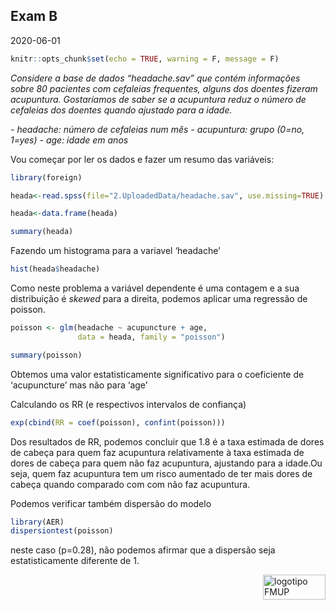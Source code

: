 ## Exam B

2020-06-01

```r
knitr::opts_chunk$set(echo = TRUE, warning = F, message = F)
```


_Considere a base de dados “headache.sav” que contém informações sobre 80 pacientes com cefaleias frequentes, alguns dos doentes fizeram acupuntura. Gostaríamos de saber se a acupuntura reduz o número de cefaleias dos doentes quando ajustado para a idade._

_- headache: número de cefaleias num mês_
_- acupuntura: grupo (0=no, 1=yes)_
_- age: idade em anos_

Vou começar por ler os dados e fazer um resumo das variáveis:
```r
library(foreign)

heada<-read.spss(file="2.UploadedData/headache.sav", use.missing=TRUE)

heada<-data.frame(heada)

summary(heada)
```
Fazendo um histograma para a variavel 'headache'
```r
hist(heada$headache)
```

Como neste problema a variável dependente é uma contagem e a sua distribuição é _skewed_ para a direita, podemos aplicar uma regressão de poisson.
```r
poisson <- glm(headache ~ acupuncture + age, 
               data = heada, family = "poisson")

summary(poisson)
```

Obtemos uma valor estatisticamente significativo para o coeficiente de 'acupuncture' mas não para 'age'

Calculando os RR (e respectivos intervalos de confiança)
```r
exp(cbind(RR = coef(poisson), confint(poisson)))
```
Dos resultados de RR, podemos concluir que 1.8 é a taxa estimada de dores de cabeça para quem faz acupuntura relativamente à taxa estimada de dores de cabeça para quem não faz acupuntura, ajustando para a idade.Ou seja, quem faz acupuntura tem um risco aumentado de ter mais dores de cabeça quando comparado com com não faz acupuntura.  

Podemos verificar também dispersão do modelo
```r
library(AER)
dispersiontest(poisson)
```

neste caso (p=0.28), não podemos afirmar que a dispersão seja estatisticamente diferente de 1. 

<img src="images/logoFMUP.png" alt="logotipo FMUP" style="width:100px;height:40px;" align="right">


